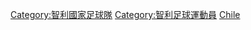 [[Category:智利國家足球隊|Category:智利國家足球隊]]
[[Category:智利足球運動員|Category:智利足球運動員]]
[[Category:國家足球隊球員|Chile]]